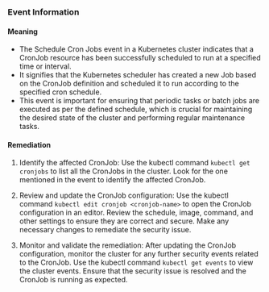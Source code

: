 
### Event Information

#### Meaning

- The Schedule Cron Jobs event in a Kubernetes cluster indicates that a CronJob resource has been successfully scheduled to run at a specified time or interval.
- It signifies that the Kubernetes scheduler has created a new Job based on the CronJob definition and scheduled it to run according to the specified cron schedule.
- This event is important for ensuring that periodic tasks or batch jobs are executed as per the defined schedule, which is crucial for maintaining the desired state of the cluster and performing regular maintenance tasks.

#### Remediation

1. Identify the affected CronJob: Use the kubectl command `kubectl get cronjobs` to list all the CronJobs in the cluster. Look for the one mentioned in the event to identify the affected CronJob.

2. Review and update the CronJob configuration: Use the kubectl command `kubectl edit cronjob <cronjob-name>` to open the CronJob configuration in an editor. Review the schedule, image, command, and other settings to ensure they are correct and secure. Make any necessary changes to remediate the security issue.

3. Monitor and validate the remediation: After updating the CronJob configuration, monitor the cluster for any further security events related to the CronJob. Use the kubectl command `kubectl get events` to view the cluster events. Ensure that the security issue is resolved and the CronJob is running as expected.

